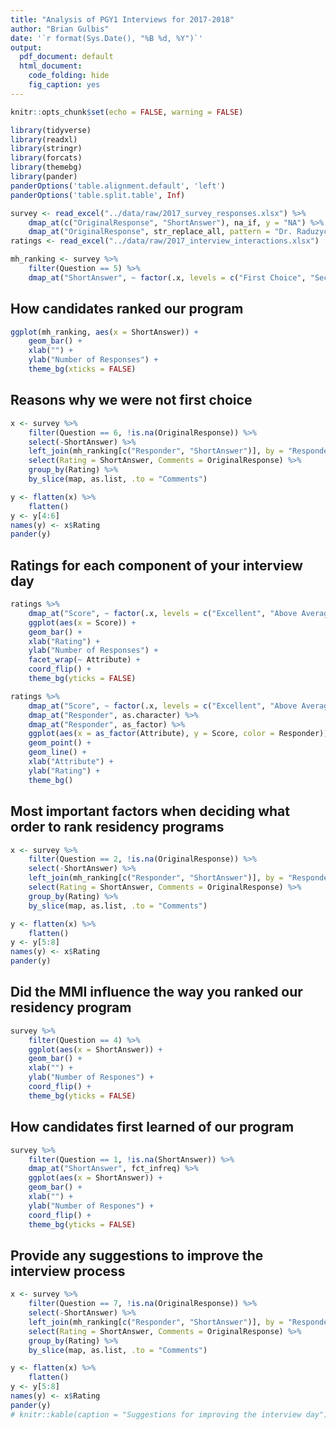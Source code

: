 ```yaml
---
title: "Analysis of PGY1 Interviews for 2017-2018"
author: "Brian Gulbis"
date: '`r format(Sys.Date(), "%B %d, %Y")`'
output:
  pdf_document: default
  html_document:
    code_folding: hide
    fig_caption: yes
---
```


```r
knitr::opts_chunk$set(echo = FALSE, warning = FALSE)
```

```r
library(tidyverse)
library(readxl)
library(stringr)
library(forcats)
library(themebg)
library(pander)
panderOptions('table.alignment.default', 'left')
panderOptions('table.split.table', Inf)

survey <- read_excel("../data/raw/2017_survey_responses.xlsx") %>%
    dmap_at(c("OriginalResponse", "ShortAnswer"), na_if, y = "NA") %>%
    dmap_at("OriginalResponse", str_replace_all, pattern = "Dr. Raduzycki", replacement = "one resident")
ratings <- read_excel("../data/raw/2017_interview_interactions.xlsx")

mh_ranking <- survey %>%
    filter(Question == 5) %>%
    dmap_at("ShortAnswer", ~ factor(.x, levels = c("First Choice", "Second Choice", "Third Choice or Below", "Did Not Rank"), ordered = TRUE))
```

## How candidates ranked our program

```r
ggplot(mh_ranking, aes(x = ShortAnswer)) +
    geom_bar() +
    xlab("") +
    ylab("Number of Responses") +
    theme_bg(xticks = FALSE)
```

## Reasons why we were not first choice

```r
x <- survey %>%
    filter(Question == 6, !is.na(OriginalResponse)) %>%
    select(-ShortAnswer) %>%
    left_join(mh_ranking[c("Responder", "ShortAnswer")], by = "Responder") %>%
    select(Rating = ShortAnswer, Comments = OriginalResponse) %>%
    group_by(Rating) %>%
    by_slice(map, as.list, .to = "Comments") 

y <- flatten(x) %>%
    flatten()
y <- y[4:6]
names(y) <- x$Rating
pander(y)
```

## Ratings for each component of your interview day

```r
ratings %>%
    dmap_at("Score", ~ factor(.x, levels = c("Excellent", "Above Average", "Average", "Below Average"), ordered = TRUE)) %>%
    ggplot(aes(x = Score)) +
    geom_bar() +
    xlab("Rating") +
    ylab("Number of Responses") +
    facet_wrap(~ Attribute) +
    coord_flip() +
    theme_bg(yticks = FALSE)
```

```r
ratings %>%
    dmap_at("Score", ~ factor(.x, levels = c("Excellent", "Above Average", "Average", "Below Average"), ordered = TRUE)) %>%
    dmap_at("Responder", as.character) %>%
    dmap_at("Responder", as_factor) %>%
    ggplot(aes(x = as_factor(Attribute), y = Score, color = Responder)) +
    geom_point() +
    geom_line() +
    xlab("Attribute") +
    ylab("Rating") +
    theme_bg()
```

## Most important factors when deciding what order to rank residency programs

```r
x <- survey %>%
    filter(Question == 2, !is.na(OriginalResponse)) %>%
    select(-ShortAnswer) %>%
    left_join(mh_ranking[c("Responder", "ShortAnswer")], by = "Responder") %>%
    select(Rating = ShortAnswer, Comments = OriginalResponse) %>%
    group_by(Rating) %>%
    by_slice(map, as.list, .to = "Comments") 

y <- flatten(x) %>%
    flatten()
y <- y[5:8]
names(y) <- x$Rating
pander(y)
```

## Did the MMI influence the way you ranked our residency program

```r
survey %>%
    filter(Question == 4) %>%
    ggplot(aes(x = ShortAnswer)) +
    geom_bar() +
    xlab("") +
    ylab("Number of Respones") +
    coord_flip() +
    theme_bg(yticks = FALSE)
```

## How candidates first learned of our program

```r
survey %>%
    filter(Question == 1, !is.na(ShortAnswer)) %>%
    dmap_at("ShortAnswer", fct_infreq) %>%
    ggplot(aes(x = ShortAnswer)) +
    geom_bar() +
    xlab("") +
    ylab("Number of Respones") +
    coord_flip() +
    theme_bg(yticks = FALSE)
```


## Provide any suggestions to improve the interview process

```r
x <- survey %>%
    filter(Question == 7, !is.na(OriginalResponse)) %>%
    select(-ShortAnswer) %>%
    left_join(mh_ranking[c("Responder", "ShortAnswer")], by = "Responder") %>%
    select(Rating = ShortAnswer, Comments = OriginalResponse) %>%
    group_by(Rating) %>%
    by_slice(map, as.list, .to = "Comments") 

y <- flatten(x) %>%
    flatten()
y <- y[5:8]
names(y) <- x$Rating
pander(y)
# knitr::kable(caption = "Suggestions for improving the interview day")
```
